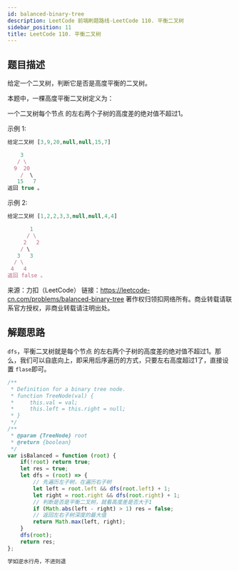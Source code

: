 ```yaml
---
id: balanced-binary-tree
description: LeetCode 前端刷题路线-LeetCode 110. 平衡二叉树
sidebar_position: 11
title: LeetCode 110. 平衡二叉树
---
```


## 题目描述

给定一个二叉树，判断它是否是高度平衡的二叉树。

本题中，一棵高度平衡二叉树定义为：

一个二叉树每个节点 的左右两个子树的高度差的绝对值不超过1。

示例 1:

```javascript
给定二叉树 [3,9,20,null,null,15,7]

    3
   / \
  9  20
    /  \
   15   7
返回 true 。
```

示例 2:

```javascript
给定二叉树 [1,2,2,3,3,null,null,4,4]

       1
      / \
     2   2
    / \
   3   3
  / \
 4   4
返回 false 。
```

来源：力扣（LeetCode）
链接：https://leetcode-cn.com/problems/balanced-binary-tree
著作权归领扣网络所有。商业转载请联系官方授权，非商业转载请注明出处。



## 解题思路
`dfs`，平衡二叉树就是每个节点 的左右两个子树的高度差的绝对值不超过1。那么，我们可以自底向上，即采用后序遍历的方式，只要左右高度超过1了，直接设置 `flase`即可。

```javascript
/**
 * Definition for a binary tree node.
 * function TreeNode(val) {
 *     this.val = val;
 *     this.left = this.right = null;
 * }
 */
/**
 * @param {TreeNode} root
 * @return {boolean}
 */
var isBalanced = function (root) {
    if(!root) return true;
    let res = true;
    let dfs = (root) => {
        // 先遍历左子树，在遍历右子树
        let left = root.left && dfs(root.left) + 1;
        let right = root.right && dfs(root.right) + 1;
        // 判断是否是平衡二叉树，就看高度差是否大于1
        if (Math.abs(left - right) > 1) res = false;
        // 返回左右子树深度的最大值
        return Math.max(left, right);
    }
    dfs(root);
    return res;
};
```

```javascript
学如逆水行舟，不进则退
```


